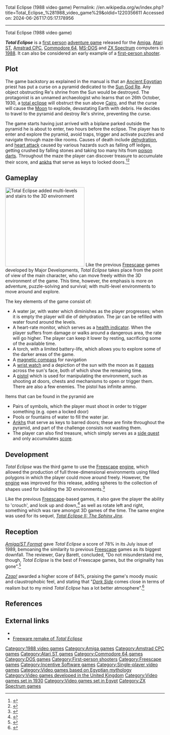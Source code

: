 Total Eclipse (1988 video game)
Permalink: //en.wikipedia.org/w/index.php?title=Total_Eclipse_%281988_video_game%29&oldid=1220356611
Accessed on: 2024-06-26T17:05:17.178956



------
Total Eclipse (1988 video game)
{{Use British English|date=August 2023}}
{{Use dmy dates|date=August 2023}}
{{Infobox video game
|title = Total Eclipse
|image = Total Eclipse (1988 video game) cover.jpg
|caption = Cover art
|developer = Major Developments
|publisher = [[Incentive Software]]
|designer = Paul Gregory, Chris Andrew, Sean Ellis, and Ian Andrew 
|engine = [[Freescape]]
|released = [[1988 in video gaming|1988]]
|genre = [[Adventure game|Adventure]], [[first-person shooter]]
|modes = [[Single player]]
|composer = Wally Beben
|platforms = [[Amiga]], [[Atari ST]], [[Amstrad CPC]], [[Commodore 64|C64]], [[MS-DOS]], [[ZX Spectrum]]
}}

'''''Total Eclipse''''' is a [[First person (video games)|first person]] [[adventure game]] released for the [[Amiga]], [[Atari ST]], [[Amstrad CPC]], [[Commodore 64]], [[MS-DOS]] and [[ZX Spectrum]] computers in [[1988 in video gaming|1988]]. It can also be considered an early example of a [[first-person shooter]].

==Plot==
The game backstory as explained in the manual is that an [[Ancient Egypt]]ian priest has put a curse on a pyramid dedicated to the [[Ra|Sun God Re]]. Any object obstructing Re's shrine from the Sun would be destroyed. The protagonist is an unnamed archaeologist who learns that on 26th October, 1930, a [[total eclipse]] will obstruct the sun above [[Cairo]], and that the curse will cause the [[Moon]] to explode, devastating Earth with debris. He decides to travel to the pyramid and destroy Re's shrine, preventing the curse.

The game starts having just arrived with a biplane parked outside the pyramid he is about to enter, two hours before the eclipse. The player has to enter and explore the pyramid, avoid traps, trigger and activate puzzles and navigate through maze-like rooms. Causes of death include [[dehydration]], and [[heart attack]] caused by various hazards such as falling off ledges, getting crushed by falling stones and taking too many hits from [[poison dart]]s. Throughout the maze the player can discover treasure to accumulate their score, and [[ankh]]s that serve as keys to locked doors.<ref>{{cite journal|title=Zzap!|date=July 1989|issue=51|pages=70|url=http://www.amigareviews.leveluphost.com/totalecl.htm|accessdate=2 November 2011}}</ref><ref>{{cite web|url=https://archive.org/download/World_of_Spectrum_June_2017_Mirror/World%20of%20Spectrum%20June%202017%20Mirror.zip/World%20of%20Spectrum%20June%202017%20Mirror/sinclair/games-info/t/TotalEclipse.pdf|title=Total Eclipse instructions|work=Spectrum Computing|access-date=4 September 2023}}</ref>

==Gameplay==
[[File:67007-total-eclipse-atari-st-screenshot-plenty-of-doors-and-stairs.png|thumb|250px|right|''Total Eclipse'' added multi-levels and stairs to the 3D environment]]
Like the previous [[Freescape]] games developed by Major Developments, ''Total Eclipse'' takes place from the point of view of the main character, who can move freely within the 3D environment of the game. This time, however, the emphasis is more on adventure, puzzle-solving and survival; with multi-level environments to move around and explore.

The key elements of the game consist of:
*A water jar, with water which diminishes as the player progresses; when it is empty the player will die of dehydration. The jar can be refilled with water found around the levels.
*A heart-rate monitor, which serves as a [[Health (gaming)|health indicator]]. When the player suffers from damage or walks around a dangerous area, the rate will go higher. The player can keep it lower by resting, sacrificing some of the available time.
*A torch, with a limited battery-life, which allows you to explore some of the darker areas of the game. 
*A [[magnetic compass]] for navigation
*A [[wrist watch]] and a depiction of the sun with the moon as it [[Occultation|passes]] across the sun's face, both of which show the remaining time.
*A [[pistol]] which is used for manipulating the environment, such as shooting at doors, chests and mechanisms to open or trigger them. There are also a few enemies.  The pistol has infinite ammo.

Items that can be found in the pyramid are 
*Pairs of symbols, which the player must shoot in order to trigger something (e.g. open a locked door)
*Pools or fountains of water to fill the water jar.
*[[Ankh]]s that serve as keys to barred doors; these are finite throughout the pyramid, and part of the challenge consists not wasting them.
*The player can also find treasure, which simply serves as a [[side quest]] and only accumulates [[score (game)|score]].

==Development==
''Total Eclipse'' was the third game to use the [[Freescape]] [[First person shooter graphics engine|engine]], which allowed the production of full three-dimensional environments using filled polygons in which the player could move around freely. However, the [[First person shooter graphics engine|engine]] was improved for this release, adding spheres to the collection of shapes used for building the 3D environments.<ref>{{citation|last=Fahs|first=Travis|title=IGN Retro}}</ref>

Like the previous [[Freescape]]-based games, it also gave the player the ability to 'crouch', and look up and down,<ref>{{cite web|title=Total Eclipse Keys at ''Lemon Amiga''|url=http://www.lemonamiga.com/games/docs.php?id=1669|accessdate=2 November 2011}}</ref> as well as rotate left and right, something which was rare amongst 3D games of the time. The same engine was used for its sequel, ''[[Total Eclipse II: The Sphinx Jinx]]''.

==Reception==
{{Video game reviews
| award1Pub = ''Crash''
| award1 = Crash Smash
| award2Pub = ''Your Sinclair''
| award2 = Megagame
| award3Pub = ''Amstrad Action''
| award3 = Mastergame<ref>Game review, Amstrad Action magazine, [[Future Publishing]], issue 40, January 1989</ref>
}}
''[[Amiga Format|Amiga/ST Format]]'' gave ''Total Eclipse'' a score of 78% in its July issue of 1989, bemoaning the similarity to previous [[Freescape]] games as its biggest downfall. The reviewer, Gary Barett, concluded, "Do not misunderstand me, though, ''Total Eclipse'' is the best of Freescape games, but the originality has gone".<ref>{{cite journal|last=Barett|first=Gary|title=Amiga/ST Format|date=July 1989|issue=13|pages=69|url=http://www.amigareviews.leveluphost.com/totalecl.htm}}</ref>

''[[Zzap!64|Zzap!]]'' awarded a higher score of 84%, praising the game's moody music and claustrophobic feel, and stating that "''[[Dark Side (video game)|Dark Side]]'' comes close in terms of realism but to my mind ''Total Eclipse'' has a lot better atmosphere".<ref>{{cite journal|title=Zzap!|date=July 1989|issue=51|pages=70|url=http://www.amigareviews.leveluphost.com/totalecl.htm}}</ref>

==References==
{{reflist}}

==External links==
* {{moby game|id=/total-eclipse|name=''Total Eclipse''}}
*[http://eclipse.ovine.net/ Freeware remake of ''Total Eclipse''] {{Webarchive|url=https://web.archive.org/web/20130523091933/http://eclipse.ovine.net/ |date=2013-05-23 }}
{{Incentive Software}}

[[Category:1988 video games]]
[[Category:Amiga games]]
[[Category:Amstrad CPC games]]
[[Category:Atari ST games]]
[[Category:Commodore 64 games]]
[[Category:DOS games]]
[[Category:First-person shooters]]
[[Category:Freescape games]]
[[Category:Incentive Software games]]
[[Category:Single-player video games]]
[[Category:Video games based on Egyptian mythology]]
[[Category:Video games developed in the United Kingdom]]
[[Category:Video games set in 1930]]
[[Category:Video games set in Egypt]]
[[Category:ZX Spectrum games]]
